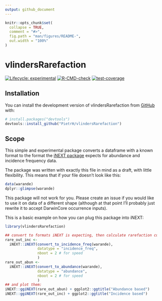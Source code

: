 ```yaml
---
output: github_document
---
```


<!-- README.md is generated from README.Rmd. Please edit that file -->

```r
knitr::opts_chunk$set(
  collapse = TRUE,
  comment = "#>",
  fig.path = "man/figures/README-",
  out.width = "100%"
)
```

# vlindersRarefaction

<!-- badges: start -->
[![Lifecycle: experimental](https://img.shields.io/badge/lifecycle-experimental-orange.svg)](https://lifecycle.r-lib.org/articles/stages.html#experimental)
[![R-CMD-check](https://github.com/PietrH/vlindersRarefaction/actions/workflows/R-CMD-check.yaml/badge.svg)](https://github.com/PietrH/vlindersRarefaction/actions/workflows/R-CMD-check.yaml)
[![test-coverage](https://github.com/PietrH/vlindersRarefaction/actions/workflows/test-coverage.yaml/badge.svg)](https://github.com/PietrH/vlindersRarefaction/actions/workflows/test-coverage.yaml)
<!-- badges: end -->



## Installation

You can install the development version of vlindersRarefaction from [GitHub](https://github.com/) with:

``` r
# install.packages("devtools")
devtools::install_github("PietrH/vlindersRarefaction")
```

## Scope

This simple and experimental package converts a dataframe with a known format to 
the format the [iNEXT package](https://github.com/AnneChao/iNEXT) expects for abundance and incidence frequency data. 

The package was written with exactly this file in mind as a draft, with little 
flexibility. This means that if your file doesn't look like this:

```r
data(warande)
dplyr::glimpse(warande)
```

This package will not work for you. Please create an issue if you would like to 
use it on data of a different shape (although at that point I'll probably just 
rewrite it to accept DarwinCore occurrence inputs).

This is a basic example on how you can plug this package into iNEXT:

```r
library(vlindersRarefaction)

## convert to formats iNEXT is expecting, then calculate rarefaction curves
rare_out_inc <-
  iNEXT::iNEXT(convert_to_incidence_freq(warande),
               datatype = "incidence_freq",
               nboot = 2 # for speed
               )
rare_out_abun <-
  iNEXT::iNEXT(convert_to_abundance(warande),
               datatype = "abundance",
               nboot = 2 # for speed
               )
## and plot them:
iNEXT::ggiNEXT(rare_out_abun) + ggplot2::ggtitle("Abundance based")
iNEXT::ggiNEXT(rare_out_inc) + ggplot2::ggtitle("Incidence based")

```
